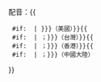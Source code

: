 <span style="font-weight: normal">配音：{{
  #if: {{{1|}}}{{{US|}}} | {{{1|{{{US}}}}}}（美國）}}{{
  #if: {{{2|}}}{{{TW|}}} | ；{{{2|{{{TW}}}}}}（台灣）}}{{
  #if: {{{3|}}}{{{HK|}}} | ；{{{3|{{{HK}}}}}}（香港）}}{{
  #if: {{{4|}}}{{{CN|}}} | ；{{{4|{{{CN}}}}}}（中國大陸）
}}</span><noinclude>
{{Documentation|Template:配音/doc}}
</noinclude>